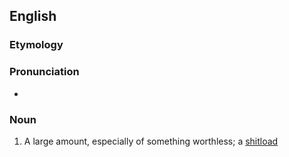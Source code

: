 ==English==

===Etymology===
{{compound|en|crap|load}}

===Pronunciation===
* {{audio|En-au-crapload.ogg|Audio (AU)|lang=en}}

===Noun===
{{en-noun}}

# {{lb|en|slang|vulgar}} A large amount, especially of something worthless; a [[shitload]]